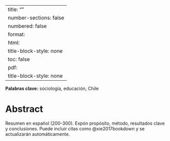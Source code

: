 ﻿---
title: ""
number-sections: false
numbered: false
format:
  html:
    title-block-style: none
    toc: false
  pdf:
    title-block-style: none
---

::: {.content-visible when-format="pdf"}
\small\textbf{Palabras clave:} Sociologia, educacion, Chile
\normalsize
:::

::: {.content-visible when-format="html"}
<style>
nav#TOC { display: none !important; }
div[data-when-format="pdf"] { display: none !important; }
</style>
<span class="keywords-line"><strong>Palabras clave:</strong> sociología, educación, Chile</span>
:::

# Abstract {.unnumbered}

Resumen en español (200-300). Expón propósito, método, resultados clave y conclusiones.
Puede incluir citas como @xie2017bookdown y se actualizarán automáticamente.
